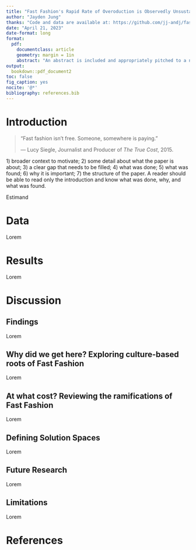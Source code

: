```yaml
---
title: "Fast Fashion's Rapid Rate of Overoduction is Observedly Unsustainable, & Unethical: Why and How did we get here?"
author: "Jayden Jung"
thanks: "Code and data are available at: https://github.com/jj-andj/fast-fashion-analysis"
date: "April 21, 2023"
date-format: long
format: 
  pdf: 
    documentclass: article
    geometry: margin = 1in
    abstract: "An abstract is included and appropriately pitched to a non-specialist audience. The abstract answers: 1) what was done, 2) what was found, and 3) why this matters (all at a high level). Likely four sentences. Abstract must make clear what we learn about the world because of this paper."
output: 
  bookdown::pdf_document2
toc: false
fig_caption: yes
nocite: '@*'
bibliography: references.bib
---
```


# Introduction

> "Fast fashion isn't free. Someone, somewhere is paying."
>
> --- Lucy Siegle, Journalist and Producer of *The True Cost*, 2015.

1\) broader context to motivate; 2) some detail about what the paper is about; 3) a clear gap that needs to be filled; 4) what was done; 5) what was found; 6) why it is important; 7) the structure of the paper. A reader should be able to read only the introduction and know what was done, why, and what was found.

Estimand

# Data

Lorem

# Results

Lorem

# Discussion

## Findings

Lorem

## Why did we get here? Exploring culture-based roots of Fast Fashion

Lorem

## At what cost? Reviewing the ramifications of Fast Fashion

Lorem

## Defining Solution Spaces

Lorem

## Future Research

Lorem

## Limitations

Lorem

\clearpage

# References {.unnumbered}
